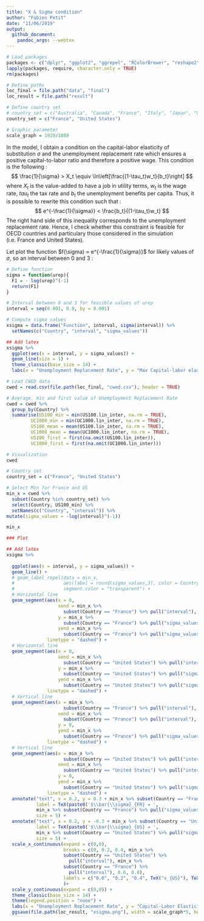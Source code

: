 ```yaml
---
title: "X & Sigma condition"
author: "Fabien Petit"
date: "11/06/2019"
output: 
  github_document:	
    pandoc_args: --webtex
---
```


```r

# Load packages
packages <- c("dplyr", "ggplot2", "ggrepel", "RColorBrewer", "reshape2", "extrafont", "latex2exp")
lapply(packages, require, character.only = TRUE)
rm(packages)

# Define paths
loc_final = file.path("data", "final")
loc_result = file.path("result")

# Define country set
# country_set = c("Australia", "Canada", "France", "Italy", "Japan", "United States")
country_set = c("France", "United States")

# Graphic parameter
scale_graph = 1920/1080

```	

In the model, I obtain a condition on the capital-labor elasticity of substitution $\sigma$ and the unemployment replacement rate which ensures a positive capital-to-labor ratio and therefore a positive wage. This condition is the following :
$$
\frac{1}{\sigma} > X_t \equiv \ln\left[\frac{(1-\tau_t)w_t}{b_t}\right]
$$
where $X_t$ is the value-added to have a job in utility terms, $w_t$ is the wage rate, $tau_t$ the tax rate and $b_t$ the unemployment benefits per capita. Thus, it is possible to rewrite this condition such that :
$$
e^{-\frac{1}{\sigma}} < \frac{b_t}{(1-\tau_t)w_t}
$$
The right hand side of this inequality corresponds to the unemployment replacement rate. Hence, I check whether this constraint is feasible for OECD countries and particulary those considered in the simulation (i.e. France and United States).

Let plot the function $f(\sigma) = e^{-\frac{1}{\sigma}}$ for likely values of $\sigma$, so an interval between 0 and 3 :

```r

# Define function
sigma = function(urep){
  F1 = - log(urep)^(-1)
  return(F1)
}

# Interval between 0 and 3 for feasible values of urep
interval = seq(0.001, 0.8, by = 0.001)

# Compute sigma values
xsigma = data.frame("Function", interval, sigma(interval)) %>% 
  setNames(c("Country", "interval", "sigma_values"))

## Add latex
xsigma %>% 
  ggplot(aes(x = interval, y = sigma_values)) +
  geom_line(size = 1) +
  theme_classic(base_size = 14) +
  labs(x = "Unemployment Replacement Rate", y = "Max Capital-labor elasticity of substitution")

```

```r
# Load CWED data
cwed = read.csv(file.path(loc_final, "cwed.csv"), header = TRUE)

# Average, min and first value of Unemployment Replacement Rate
cwed = cwed %>% 
  group_by(Country) %>% 
  summarise(US100_min = min(US100.lin_inter, na.rm = TRUE),
         UC1000_min = min(UC1000.lin_inter, na.rm = TRUE),
         US100_mean = mean(US100.lin_inter, na.rm = TRUE),
         UC1000_mean = mean(UC1000.lin_inter, na.rm = TRUE),
         US100_first = first(na.omit(US100.lin_inter)),
         UC1000_first = first(na.omit(UC1000.lin_inter)))

# Visualization
cwed

```


```r
# Country set
country_set = c("France", "United States")

# Select Min for France and US
min_x = cwed %>% 
  subset(Country %in% country_set) %>% 
  select(Country, US100_min) %>% 
  setNames(c("Country", "interval")) %>%
mutate(sigma_values = -log(interval)^(-1))

min_x
```


```r

### Plot

## Add latex
xsigma %>% 
  
  ggplot(aes(x = interval, y = sigma_values)) +
  geom_line() +
  # geom_label_repel(data = min_x,
  #                  aes(label = round(sigma_values,3), color = Country),
  #                  segment.color = "transparent") +
  # Horizontal line
  geom_segment(aes(x = 0, 
                   xend = min_x %>% 
                     subset(Country == "France") %>% pull("interval"),
                   y = min_x %>% 
                     subset(Country == "France") %>% pull("sigma_values"),
                   yend = min_x %>% 
                     subset(Country == "France") %>% pull("sigma_values")),
               linetype = "dashed") +
  # Horizontal line
  geom_segment(aes(x = 0,
                   xend = min_x %>% 
                     subset(Country == "United States") %>% pull("interval"),
                   y = min_x %>% 
                     subset(Country == "United States") %>% pull("sigma_values"),
                   yend = min_x %>% 
                     subset(Country == "United States") %>% pull("sigma_values")),
               linetype = "dashed") +
  # Vertical line
  geom_segment(aes(x = min_x %>% 
                     subset(Country == "France") %>% pull("interval"),
                   xend = min_x %>% 
                     subset(Country == "France") %>% pull("interval"),
                   y = 0,
                   yend = min_x %>% 
                     subset(Country == "France") %>% pull("sigma_values")),
               linetype = "dashed") +
  # Vertical line
  geom_segment(aes(x = min_x %>% 
                     subset(Country == "United States") %>% pull("interval"),
                   xend = min_x %>% 
                     subset(Country == "United States") %>% pull("interval"),
                   y = 0,
                   yend = min_x %>% 
                     subset(Country == "United States") %>% pull("sigma_values")),
               linetype = "dashed") + 
  annotate("text", x = 0.2, y = 0.3 + min_x %>% subset(Country == "France") %>% pull("sigma_values"),
           label = TeX(paste0('$\\bar{\\sigma}_{FR} = ',
           min_x %>% subset(Country == "France") %>% pull("sigma_values") %>% round(3), '$')),
           size = 5) +
  annotate("text", x = 0.2, y = -0.3 + min_x %>% subset(Country == "United States") %>% pull("sigma_values"),
           label = TeX(paste0('$\\bar{\\sigma}_{US} = ',
           min_x %>% subset(Country == "United States") %>% pull("sigma_values") %>% round(3), '$')),
           size = 5) +
  scale_x_continuous(expand = c(0,0),
                     breaks = c(0, 0.2, 0.4, min_x %>% 
                     subset(Country == "United States") %>% 
                       pull("interval"), min_x %>% 
                     subset(Country == "France") %>% 
                       pull("interval"), 0.6, 0.8),
                     labels = c("0.0", "0.2", "0.4", TeX("x_{US}"), TeX("x_{FR}"), "", "0.8")
                     )+
  scale_y_continuous(expand = c(0,0)) +
  theme_classic(base_size = 14) +
  theme(legend.position = "none") +
  labs(x = "Unemployment Replacement Rate", y = "Capital-Labor Elasticity of Substitution") +
  ggsave(file.path(loc_result, "xsigma.png"), width = scale_graph*5, height = 5)

```








